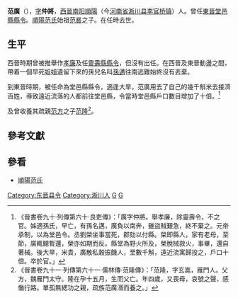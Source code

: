 '''范廣'''（{{bd|？||？|catIdx=F}}），[[表字|字]]'''仲將'''，[[西晉|西晉]][[南阳郡|南阳]][[顺阳县|順陽]]（今[[河南省|河南省]][[淅川县|淅川县]][[李官桥镇|李官桥镇]]）人。曾任[[東晉|東晉]][[堂邑县_(西汉)|堂邑縣]][[縣令|縣令]]。[[順陽范氏|順陽范氏]]始祖[[范晷|范晷]]之子。在任時去世。

== 生平 ==

西晉時期曾被推舉作[[孝廉|孝廉]]及任[[靈壽縣|靈壽縣]][[縣令|縣令]]，但沒有出任。在西晉及東晉動盪之間，帶着一個早死姐姐遺留下來的孫兒名叫[[孫邁|孫邁]]往南逃難始終沒有丟棄。

到東晉時期，被任命為堂邑縣縣令，適逢大旱，范廣用去了自己的幾千斛米去接濟百姓，導致遠近流落的人都前往堂邑縣，令當時堂邑縣戶口數目增加了十倍。<ref>《晉書卷九十‧列傳第六十‧良吏傳》：「廣字仲將。舉孝廉，除靈壽令，不之官。姊適孫氏，早亡，有孫名邁，廣負以南奔，雖盜賊艱急，終不棄之。元帝承制，以為堂邑令。丞劉榮坐事當死，郡劾以付縣。榮即縣人，家有老母，至節，廣輒聽暫還，榮亦如期而反。縣堂為野火所及，榮脫械救火，事畢，還自著械。後大旱，米貴，廣散私穀振饑人，至數千斛，遠近流寓歸投之，戶口十倍。卒於官。」</ref>

及曾收養其疏親[[范方|范方]]之子[[范隆_(前趙)|范隆]]<ref>《晉書卷九十一‧列傳第六十一‧儒林傳‧范隆傳》：「范隆，字玄嵩，雁門人。父方，魏雁門太守。隆在孕十五月，生而父亡。年四歲，又喪母，哀號之聲，感慟行路。單孤無緦功之親，疏族范廣湣而養之。」</ref>。

==參考文獻==
{{wikisource|晉書/卷090}}
{{wikisource|晉書/卷091}}
{{Reflist}}

==參看==
*[[順陽范氏|順陽范氏]]

{{DEFAULTSORT:Fan范}}
[[Category:东晋县令|Category:东晋县令]]
[[Category:淅川人|Category:淅川人]]
[[Category:順陽範氏|G]]
[[Category:范姓|G]]